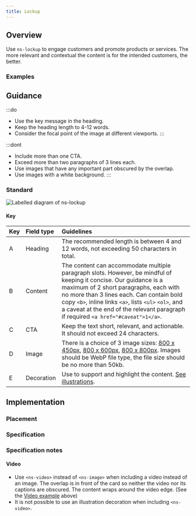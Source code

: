 ```yaml
---
title: Lockup
---
```




## Overview

<CompDetails name={componentName} />

Use `ns-lockup` to engage customers and promote products or services. The more relevant and contextual the content is for the intended customers, the better.

### Examples

<Tabs>
  <TabItem label="Standard">
    <ExampleViewer type="standard" />
  </TabItem>
  <TabItem label="Video">
    <ExampleViewer type="video" />
  </TabItem>
</Tabs>

## Guidance

:::do
- Use the key message in the heading.
- Keep the heading length to 4-12 words.
- Consider the focal point of the image at different viewports.
:::

:::dont
- Include more than one CTA.
- Exceed more than two paragraphs of 3 lines each.
- Use images that have any important part obscured by the overlap.
- Use images with a white background.
:::

### Standard

![Labelled diagram of ns-lockup](@assets/components/ns-lockup/guidance.webp)

#### Key

| Key | Field type | Guidelines |
| :--- | :--- | :--- |
| <span class="marker">A</span> | Heading | The recommended length is between 4 and 12 words, not exceeding 50 characters in total. |
| <span class="marker">B</span> | Content | The content can accommodate multiple paragraph slots. However, be mindful of keeping it concise. Our guidance is a maximum of 2 short paragraphs, each with no more than 3 lines each. Can contain bold copy `<b>`, inline links `<a>`,  lists `<ul>` `<ol>`, and a caveat at the end of the relevant paragraph if required `<a href="#caveat">1</a>`. |
| <span class="marker">C</span> | CTA | Keep the text short, relevant, and actionable. It should not exceed 24 characters. |
| <span class="marker">D</span> | Image | There is a choice of 3 image sizes: [800 x 450px](/guidelines/assets#800x450px), [800 x 600px](/guidelines/assets#800x600px), [800 x 800px](/guidelines/assets#800x800px). Images should be WebP file type, the file size should be no more than 50kb. |
| <span class="marker">E</span> | Decoration | Use to support and highlight the content. [See illustrations](/guidelines/assets/#illustrations). |

## Implementation

### Placement

<Placement name={componentName} />

### Specification

<Specification name={componentName} />

### Specification notes

#### Video

- Use `<ns-video>` instead of `<ns-image>` when including a video instead of an image. The overlap is in front of the card so neither the video nor its captions are obscured. The content wraps around the video edge. (See the [Video example](#examples) above)
- It is not possible to use an illustration decoration when including `<ns-video>`.

